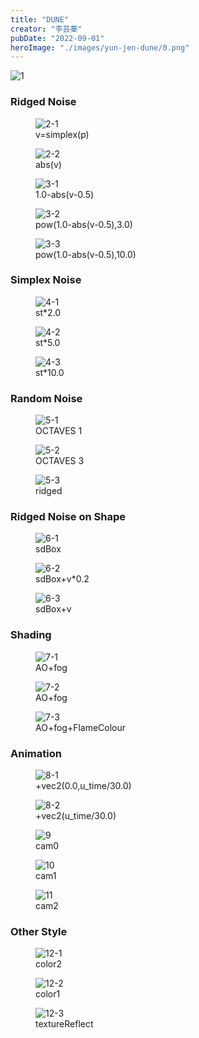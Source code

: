 ```yaml
---
title: "DUNE"
creator: "李芸蓁"
pubDate: "2022-09-01"
heroImage: "./images/yun-jen-dune/0.png"
---
```



<Image src={img_1} alt="1" />

### Ridged Noise

<Flex>
  <Box>
    <figure>
      <Image src={img_2} alt="2-1"/>
      <figcaption>v=simplex(p)</figcaption>
    </figure>
  </Box>
  <Box>
    <figure>
      <Image src={img_3} alt="2-2"/>
      <figcaption>abs(v)</figcaption>
    </figure>
  </Box>
</Flex>

<Flex>
  <Box>
    <figure>
      <Image src={img_4} alt="3-1"/>
      <figcaption>1.0-abs(v-0.5)</figcaption>
    </figure>
  </Box>
  <Box>
    <figure>
      <Image src={img_5} alt="3-2"/>
      <figcaption>pow(1.0-abs(v-0.5),3.0)</figcaption>
    </figure>
  </Box>
  <Box>
    <figure>
      <Image src={img_6} alt="3-3"/>
      <figcaption>pow(1.0-abs(v-0.5),10.0)</figcaption>
    </figure>
  </Box>
</Flex>

### Simplex Noise

<Flex>
  <Box>
    <figure>
      <Image src={img_7} alt="4-1"/>
      <figcaption>st*2.0</figcaption>
    </figure>
  </Box>
  <Box>
    <figure>
      <Image src={img_8} alt="4-2"/>
      <figcaption>st*5.0</figcaption>
    </figure>
  </Box>
  <Box>
    <figure>
      <Image src={img_9} alt="4-3"/>
      <figcaption>st*10.0</figcaption>
    </figure>
  </Box>
</Flex>

### Random Noise

<Flex>
  <Box>
    <figure>
      <Image src={img_10} alt="5-1"/>
      <figcaption>OCTAVES 1</figcaption>
    </figure>
  </Box>
  <Box>
    <figure>
      <Image src={img_11} alt="5-2"/>
      <figcaption>OCTAVES 3</figcaption>
    </figure>
  </Box>
  <Box>
    <figure>
      <Image src={img_12} alt="5-3"/>
      <figcaption>ridged</figcaption>
    </figure>
  </Box>
</Flex>

### Ridged Noise on Shape

<Flex>
  <Box>
    <figure>
      <Image src={img_13} alt="6-1"/>
      <figcaption>sdBox</figcaption>
    </figure>
  </Box>
  <Box>
    <figure>
      <Image src={img_14} alt="6-2"/>
      <figcaption>sdBox+v*0.2</figcaption>
    </figure>
  </Box>
  <Box>
    <figure>
      <Image src={img_15} alt="6-3"/>
      <figcaption>sdBox+v</figcaption>
    </figure>
  </Box>
</Flex>

### Shading

<Flex>
  <Box>
    <figure>
      <Image src={img_16} alt="7-1"/>
      <figcaption>AO+fog</figcaption>
    </figure>
  </Box>
  <Box>
    <figure>
      <Image src={img_17} alt="7-2"/>
      <figcaption>AO+fog</figcaption>
    </figure>
  </Box>
  <Box>
    <figure>
      <Image src={img_18} alt="7-3"/>
      <figcaption>AO+fog+FlameColour</figcaption>
    </figure>
  </Box>
</Flex>

### Animation

<Flex>
  <Box>
    <figure>
      <Image src={img_19} alt="8-1"/>
      <figcaption>+vec2(0.0,u_time/30.0)</figcaption>
    </figure>
  </Box>
  <Box>
    <figure>
      <Image src={img_20} alt="8-2"/>
      <figcaption>+vec2(u_time/30.0)</figcaption>
    </figure>
  </Box>
</Flex>

<Flex>
  <Box>
    <figure>
      <Image src={img_21} alt="9"/>
      <figcaption>cam0</figcaption>
    </figure>
  </Box>
  <Box>
    <figure>
      <Image src={img_22} alt="10"/>
      <figcaption>cam1</figcaption>
    </figure>
  </Box>
  <Box>
    <figure>
      <Image src={img_23} alt="11"/>
      <figcaption>cam2</figcaption>
    </figure>
  </Box>
</Flex>

### Other Style

<Flex>
  <Box>
    <figure>
      <Image src={img_24} alt="12-1"/>
      <figcaption>color2</figcaption>
    </figure>
  </Box>
  <Box>
    <figure>
      <Image src={img_25} alt="12-2"/>
      <figcaption>color1</figcaption>
    </figure>
  </Box>
  <Box>
    <figure>
      <Image src={img_26} alt="12-3"/>
      <figcaption>textureReflect</figcaption>
    </figure>
  </Box>
</Flex>